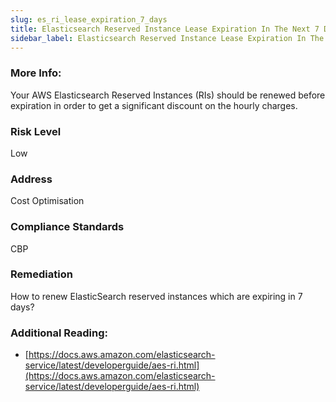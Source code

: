 ```yaml
---
slug: es_ri_lease_expiration_7_days
title: Elasticsearch Reserved Instance Lease Expiration In The Next 7 Days
sidebar_label: Elasticsearch Reserved Instance Lease Expiration In The Next 7 Days
---
```


### More Info:

Your AWS Elasticsearch Reserved Instances (RIs) should be renewed before expiration in order to get a significant discount on the hourly charges.

### Risk Level

Low

### Address

Cost Optimisation

### Compliance Standards

CBP

### Remediation

How to renew ElasticSearch reserved instances which are expiring in 7 days?

### Additional Reading:

- [https://docs.aws.amazon.com/elasticsearch-service/latest/developerguide/aes-ri.html](https://docs.aws.amazon.com/elasticsearch-service/latest/developerguide/aes-ri.html) 

